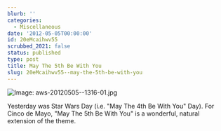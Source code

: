 ```yaml
---
blurb: ''
categories:
  - Miscellaneous
date: '2012-05-05T00:00:00'
id: 20eMcaihwv55
scrubbed_2021: false
status: published
type: post
title: May The 5th Be With You
slug: 20eMcaihwv55--may-the-5th-be-with-you
---
```


![Image: aws-20120505--1316-01.jpg](/aws-20120505--1316-01.jpg)

Yesterday was Star Wars Day (i.e. "May The 4th Be With You" Day). For Cinco de Mayo, "May The 5th Be With You" is a wonderful, natural extension of the theme.
